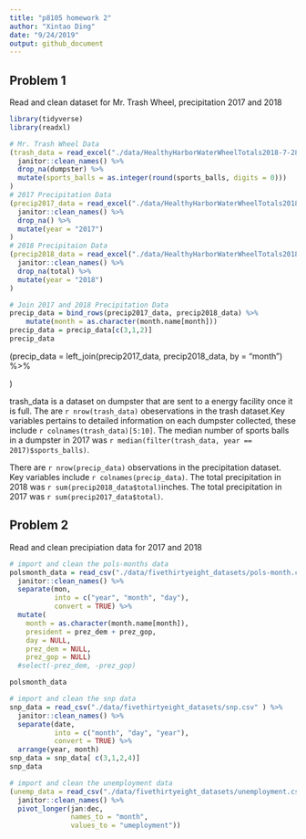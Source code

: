```yaml
---
title: "p8105 homework 2"
author: "Xintao Ding"
date: "9/24/2019"
output: github_document
---
```


## Problem 1
Read and clean dataset for Mr. Trash Wheel, precipitation 2017 and 2018

```r
library(tidyverse)
library(readxl)

# Mr. Trash Wheel Data
(trash_data = read_excel("./data/HealthyHarborWaterWheelTotals2018-7-28.xlsx", sheet = "Mr. Trash Wheel", range = cell_cols("A:N")) %>% 
  janitor::clean_names() %>% 
  drop_na(dumpster) %>% 
  mutate(sports_balls = as.integer(round(sports_balls, digits = 0)))
)
# 2017 Precipitation Data 
(precip2017_data = read_excel("./data/HealthyHarborWaterWheelTotals2018-7-28.xlsx", sheet = "2017 Precipitation", range = "A2:B14") %>% 
  janitor::clean_names() %>% 
  drop_na() %>% 
  mutate(year = "2017")
)
# 2018 Precipitaion Data
(precip2018_data = read_excel("./data/HealthyHarborWaterWheelTotals2018-7-28.xlsx", sheet = "2018 Precipitation", range = "A2:B14") %>% 
  janitor::clean_names() %>% 
  drop_na(total) %>% 
  mutate(year = "2018")
)

# Join 2017 and 2018 Precipitation Data
precip_data = bind_rows(precip2017_data, precip2018_data) %>%  
    mutate(month = as.character(month.name[month])) 
precip_data = precip_data[c(3,1,2)]
precip_data
```
(precip_data = 
  left_join(precip2017_data, precip2018_data, by = "month") %>% 
   
)


trash_data is a dataset on dumpster that are sent to a energy facility once it is full. The are `r nrow(trash_data)` obeservations in the trash dataset.Key variables pertains to detailed information on each dumpster collected, these include `r colnames(trash_data)[5:10]`. The median number of sports balls in a dumpster in 2017 was `r median(filter(trash_data, year == 2017)$sports_balls)`.

There are `r nrow(precip_data)` observations in the precipitation dataset. Key variables include `r colnames(precip_data)`. The total precipitation in 2018 was `r sum(precip2018_data$total)`inches. The total precipitation in 2017 was `r sum(precip2017_data$total)`. 

## Problem 2
Read and clean precipiation data for 2017 and 2018
```r
# import and clean the pols-months data
polsmonth_data = read_csv("./data/fivethirtyeight_datasets/pols-month.csv" ) %>% 
  janitor::clean_names() %>% 
  separate(mon, 
           into = c("year", "month", "day"), 
           convert = TRUE) %>% 
  mutate(
    month = as.character(month.name[month]), 
    president = prez_dem + prez_gop, 
    day = NULL, 
    prez_dem = NULL, 
    prez_gop = NULL)
  #select(-prez_dem, -prez_gop)

polsmonth_data

# import and clean the snp data
snp_data = read_csv("./data/fivethirtyeight_datasets/snp.csv" ) %>%
  janitor::clean_names() %>% 
  separate(date, 
           into = c("month", "day", "year"), 
           convert = TRUE) %>% 
  arrange(year, month)
snp_data = snp_data[ c(3,1,2,4)]
snp_data

# import and clean the unemployment data 
(unemp_data = read_csv("./data/fivethirtyeight_datasets/unemployment.csv") %>%
  janitor::clean_names() %>% 
  pivot_longer(jan:dec, 
               names_to = "month",  
               values_to = "umeployment"))

  
```

